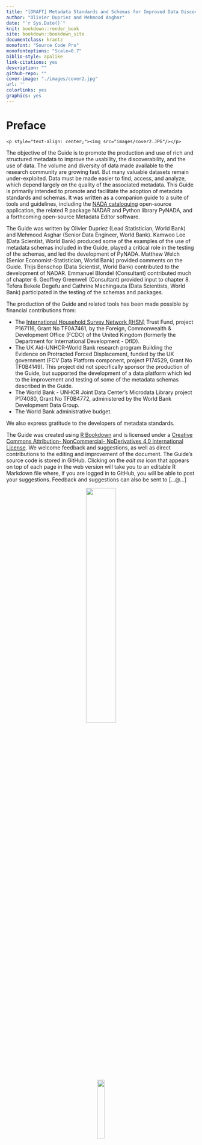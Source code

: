 --- 
title: "[DRAFT] Metadata Standards and Schemas for Improved Data Discoverability and Usability"
author: "Olivier Dupriez and Mehmood Asghar"
date: "`r Sys.Date()`"
knit: bookdown::render_book
site: bookdown::bookdown_site
documentclass: krantz
monofont: "Source Code Pro"
monofontoptions: "Scale=0.7"
biblio-style: apalike
link-citations: yes
description: ""
github-repo: ""
cover-image: "./images/cover2.jpg"
url: ''
colorlinks: yes
graphics: yes
---

# Preface {-}

```{asis, echo=identical(knitr:::pandoc_to(), 'html')}
<p style="text-align: center;"><img src="images/cover2.JPG"/></p>
```

The objective of the Guide is to promote the production and use of rich and structured metadata to improve the usability, the discoverability, and the use of data. The volume and diversity of data made available to the research community are growing fast. But many valuable datasets remain under-exploited. Data must be made easier to find, access, and analyze, which depend largely on the quality of the associated metadata. This Guide is primarily intended to promote and facilitate the adoption of metadata standards and schemas. It was written as a companion guide to a suite of tools and guidelines, including the [NADA cataloguing](http://nada.ihsn.org/) open-source application, the related R package NADAR and Python library PyNADA, and a forthcoming open-source Metadata Editor software. 

The Guide was written by Olivier Dupriez (Lead Statistician, World Bank) and Mehmood Asghar (Senior Data Engineer, World Bank). Kamwoo Lee (Data Scientist, World Bank) produced some of the examples of the use of metadata schemas included in the Guide, played a critical role in the testing of the schemas, and led the development of PyNADA. Matthew Welch (Senior Economist-Statistician, World Bank) provided comments on the Guide. Thijs Benschop (Data Scientist, World Bank) contributed to the development of NADAR. Emmanuel Blondel (Consultant) contributed much of chapter 6. Geoffrey Greenwell (Consultant) provided input to chapter 8. Tefera Bekele Degefu and Cathrine Machingauta (Data Scientists, World Bank) participated in the testing of the schemas and packages.

The production of the Guide and related tools has been made possible by financial contributions from:

   - The [International Household Survey Network (IHSN)](www.ihsn.org) Trust Fund, project P167116, Grant No TF0A7461, by the Foreign, Commonwealth & Development Office (FCDO) of the United Kingdom (formerly the Department for International Development - DfID).
   - The UK Aid-UNHCR-World Bank research program Building the Evidence on Protracted Forced Displacement, funded by the UK government (FCV Data Platform component, project P174529, Grant No TF0B4149). This project did not specifically sponsor the production of the Guide, but supported the development of a data platform which led to the improvement and testing of some of the metadata schemas described in the Guide.
   - The World Bank - UNHCR Joint Data Center's Microdata Library project P174080, Grant No TF0B4772, administered by the World Bank Development Data Group.
   - The World Bank administrative budget.

We also express gratitude to the developers of metadata standards. 

The Guide was created using [R Bookdown](https://bookdown.org/) and is licensed under a [Creative Commons Attribution- NonCommercial- NoDerivatives 4.0 International License](https://creativecommons.org/licenses/by-nc-nd/4.0/). We welcome feedback and suggestions, as well as direct contributions to the editing and improvement of the document. The Guide's source code is stored in GitHub. Clicking on the *edit me* icon that appears on top of each page in the web version will take you to an editable R Markdown file where, if you are logged in to GitHub, you will be able to post your suggestions. Feedback and suggestions can also be sent to [...@...]

<center>
![](./images/index_contribute_editing_Github.jpg){width=40%}


![](./images/index_ccby_logo.png){width=20%}
</center>
